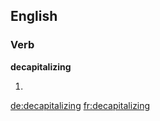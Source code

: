 
==English==

===Verb===
'''decapitalizing'''

# {{present participle of|[[decapitalize]]}}

[[de:decapitalizing]]
[[fr:decapitalizing]]